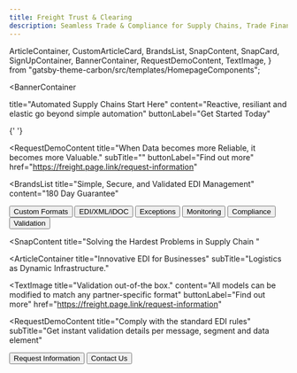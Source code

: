 ```yaml
---
title: Freight Trust & Clearing
description: Seamless Trade & Compliance for Supply Chains, Trade Finance & Logistics
---
```


  ArticleContainer,
  CustomArticleCard,
  BrandsList,
  SnapContent,
  SnapCard,
  SignUpContainer,
  BannerContainer,
  RequestDemoContent,
  TextImage,
} from "gatsby-theme-carbon/src/templates/HomepageComponents";


<BannerContainer 
  
  title="Automated 
  Supply Chains Start Here"
  content="Reactive, resiliant and elastic go beyond simple automation"
  buttonLabel="Get Started Today"
>


</BannerContainer>


{' '}

<RequestDemoContent
  title="When Data becomes more Reliable, it becomes more Valuable."
  subTitle=""
  buttonLabel="Find out more"
  href="https://freight.page.link/request-information"
></RequestDemoContent>

<BrandsList
  title="Simple, Secure, and Validated EDI Management"
  content="180 Day Guarantee"
>
  <Row>
    <Column colMd={2} colLg={2}>
      <Button kind="primary" href="#top">
        Custom Formats
      </Button>
    </Column>
    <Column colMd={2} colLg={2}>
      <Button kind="primary" href="#top">
        EDI/XML/iDOC
      </Button>
    </Column>
    <Column colMd={2} colLg={2}>
      <Button kind="primary" href="#top">
        Exceptions
      </Button>
    </Column>
    <Column colMd={2} colLg={2}>
      <Button kind="primary" href="#top">
        Monitoring
      </Button>
    </Column>
    <Column colMd={2} colLg={2}>
      <Button kind="primary" href="#top">
        Compliance
      </Button>
    </Column>
    <Column colMd={2} colLg={2}>
      <Button kind="primary" href="#top">
        Validation
      </Button>
    </Column>
  </Row>
</BrandsList>

<SnapContent
  title="Solving the Hardest Problems in Supply Chain
 "
>
  <Row>
    <Column colSm={12} colMd={6} colLg={6}>
      <SnapCard
        title="Unworkable"
        buttonLabel="Closed-source Ecosystems"
        content="Broken business processes have significant consequences. We provide consistent workflows to provision, secure, connect, and run a fault-tolerant EDI VAN Network at half the cost per message "
        href="https://freight.page.link/snap-find-out-more"
      />
    </Column>
    <Column colSm={12} colMd={6} colLg={6}>
      <SnapCard
        title="Unavoidable"
        buttonLabel="From Regulations to Trade"
        content="Easily share job related information across your network, keeping yourself and your trading communities better informed and able to make more timely decisions. "
        href="https://freight.page.link/snap-find-out-more"
      />
    </Column>
    <Column colSm={12} colMd={6} colLg={6}>
      <SnapCard
        title="Urgent"
        buttonLabel="Real Time Workflow"
        content="Get instant validation details per message, segment and data element. Submit documents and shipping information in real-time to increase operational efficiency and accuracy."
        href="https://freight.page.link/snap-find-out-more"
      />
    </Column>
    <Column colSm={12} colMd={6} colLg={6}>
      <SnapCard
        title="Automated Notifications"
        buttonLabel="Mapping, Batching, and Scheduling"
        content="Status of shipments for clearing, Statements (for Type 3 filings), Invoices, delivery orders, and Forms 7501 and 3461, Drawback reports that provide detail about their entries."
        href="https://freight.page.link/snap-find-out-more"
      />
    </Column>
  </Row>
</SnapContent>

<ArticleContainer
  title="Innovative EDI for Businesses"
  subTitle="Logistics as Dynamic Infrastructure."
  
>
<Row>
<Column colMd={4} colLg={4}>
    <ArticleCard
      subTitle="Communication"
      title="Managed Connectivity"
      content="
      - Container Automation
      - Tracking and Events
      - Air Waybill Automation
      - Denied Party Screening
      - Electronic Messaging
      - CargoWise Enterprise
      "
      color="dark"
     href="https://freight.page.link/request-information"
      >


  </ArticleCard>
</Column>
<Column colMd={4} colLg={4}>
    <ArticleCard
      subTitle="Partners"
      title="Network of Networks"
     content="
      - Global Customs
      - Freight Forwarding
      - Schedules and Bookings
      - Container Freight Station
      - Electronic Port Connection
      "
      color="dark"
      href="https://freight.page.link/request-information"
      >


  </ArticleCard>
</Column>
<Column colMd={4} colLg={4}>
    <ArticleCard
      subTitle="Data Formats & Standards"
      title="Open Source"
      color="dark"
      content="VPN
      - EDIINT
      - Multiple protocol support
      - Detailed billing
      - Volume incentive pricing
      - EDI translation and mapping services
      "
      href="https://freight.page.link/request-information"
      >


  </ArticleCard>
</Column>
</Row>
</ArticleContainer>


<TextImage
  title="Validation out-of-the box."
  content="All models can be modified to match any partner-specific format"
  buttonLabel="Find out more"
  href="https://freight.page.link/request-information"
></TextImage>

  <RequestDemoContent
  title="Comply with the standard EDI rules"
  subTitle="Get instant validation details per message, segment and data element"
>


  <Button href="https://freight.page.link/request-information" kind="secondary">
    Request Information
  </Button>
  <Button href="https://freight.page.link/request-information" kind="tertiary">
    Contact Us
  </Button>
</RequestDemoContent>

